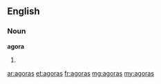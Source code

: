 ==English==
===Noun===
'''agora'''
#{{plural of|[[agora]]}}

[[ar:agoras]]
[[et:agoras]]
[[fr:agoras]]
[[mg:agoras]]
[[my:agoras]]